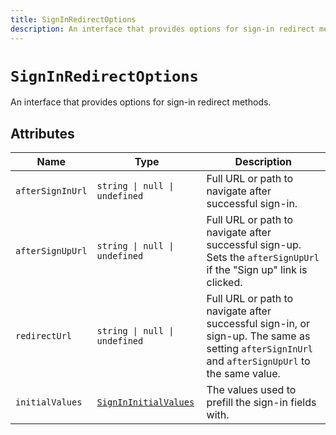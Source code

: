 ```yaml
---
title: SignInRedirectOptions
description: An interface that provides options for sign-in redirect methods.
---
```


# `SignInRedirectOptions`

An interface that provides options for sign-in redirect methods.

## Attributes

| Name | Type | Description |
| --- | --- | --- |
| `afterSignInUrl` | `string \| null \| undefined` | Full URL or path to navigate after successful sign-in. |
| `afterSignUpUrl` | `string \| null \| undefined` | Full URL or path to navigate after successful sign-up. Sets the `afterSignUpUrl` if the "Sign up" link is clicked. |
| `redirectUrl` | `string \| null \| undefined` | Full URL or path to navigate after successful sign-in, or sign-up. The same as setting `afterSignInUrl` and `afterSignUpUrl` to the same value. |
| `initialValues` | [`SignInInitialValues`](/docs/references/javascript/types/sign-in-initial-values) | The values used to prefill the sign-in fields with. |